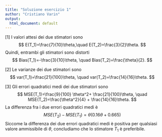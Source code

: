 ```yaml
---
title: "Soluzione esercizio 1"
author: "Cristiano Varin"
output:
  html_document: default
---
```


[1]  I valori attesi dei due stimatori sono
$$
E(T_1)=\frac{7}{10}\theta,\quad E(T_2)=\frac{3}{2}\theta.
$$
Quindi, entrambi gli stimatori sono distorti
$$
Bias(T_1)=-\frac{3}{10}\theta, \quad Bias(T_2)=\frac{\theta}{2}.
$$


[2]  Le varianze dei due stimatori sono
$$
var(T_1)=\frac{21}{100}\theta, \quad var(T_2)=\frac{14}{16}\theta.
$$

[3] Gli errori quadratici medi dei due stimatori sono
$$
MSE(T_1)=\frac{9}{100} \theta^2+ \frac{21}{100}\theta, 
\quad
MSE(T_2)=\frac{\theta^2}{4} + \frac{14}{16}\theta. 
$$
La differenza fra i due errori quadratici medi è
$$
MSE(T_2)-MSE(T_1) =\theta(0.16 \theta +0.665) 
$$
Siccome la differenza dei due errori quadratici medi è positiva per qualsiasi valore ammissibile di $\theta$, concludiamo che lo stimatore $T_1$ è preferibile. 